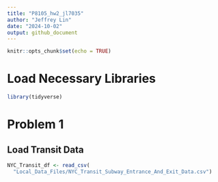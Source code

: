 ```yaml
---
title: "P8105_hw2_jl7035"
author: "Jeffrey Lin"
date: "2024-10-02"
output: github_document
---
```


```r
knitr::opts_chunk$set(echo = TRUE)
```


# Load Necessary Libraries
```r
library(tidyverse)
```

# Problem 1

## Load Transit Data

```r
NYC_Transit_df <- read_csv(
  "Local_Data_Files/NYC_Transit_Subway_Entrance_And_Exit_Data.csv")

```

